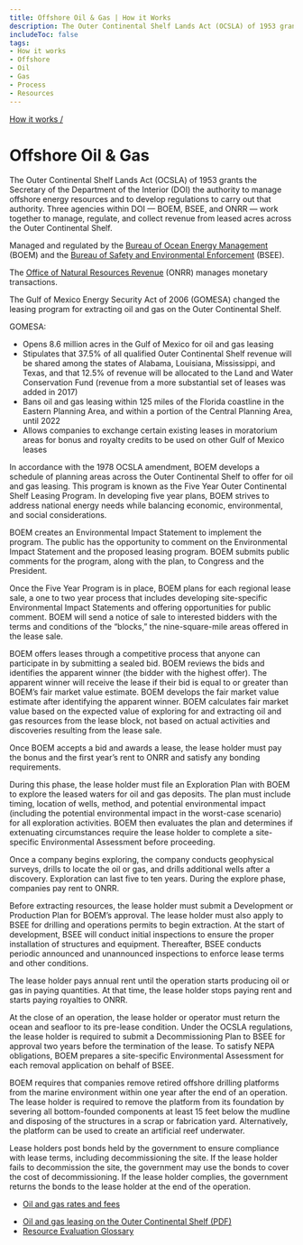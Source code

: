 ```yaml
---
title: Offshore Oil & Gas | How it Works
description: The Outer Continental Shelf Lands Act (OCSLA) of 1953 grants the Secretary of the Department of the Interior (DOI) the authority to manage offshore energy resources and to develop regulations to carry out that authority. Three agencies within DOI — BOEM, BSEE, and ONRR — work together to manage, regulate, and collect revenue from leased acres across the Outer Continental Shelf.
includeToc: false
tags:
- How it works
- Offshore
- Oil
- Gas
- Process
- Resources
---
```


<Box bgcolor='primary.main'>
<Container maxWidth="lg">
<Grid container spacing={2} alignItems='center'>
<Grid item xs={12} sm={8}>
<Box p={3}>

[How it works /](/how-it-works/)

# Offshore Oil & Gas

The Outer Continental Shelf Lands Act (OCSLA) of 1953 grants the Secretary of the Department of the Interior (DOI) the authority to manage offshore
energy resources and to develop regulations to carry out that authority. Three agencies within DOI — BOEM, BSEE, and ONRR — work together to manage,
regulate, and collect revenue from leased acres across the <GlossaryTerm>Outer Continental Shelf</GlossaryTerm>.

</Box>
</Grid>
<Grid container xs={12} sm={4} >
<Box p={3} border={4} borderBottom={0} borderColor='white'>
<Grid container xs={12}>
<Grid item xs={8}>

Managed and regulated by the [Bureau of Ocean Energy Management](http://www.boem.gov/) (BOEM) and the [Bureau of Safety and Environmental Enforcement](http://www.bsee.gov/) (BSEE).

</Grid>
<Grid item xs={4}>
<Box p={4}><BoemLogoImg></BoemLogoImg></Box>
<Box p={4} pt={0}><BseeLogoImg></BseeLogoImg></Box>
</Grid>
<Grid item xs={8}>

The [Office of Natural Resources Revenue](http://www.onrr.gov/) (ONRR) manages monetary transactions.

</Grid>
<Grid item xs={4}>
<Box p={4}><OnrrLogoImg></OnrrLogoImg></Box>
</Grid>
</Grid>
</Box>
</Grid>
</Grid>

</Container>
</Box>
<OffshoreOilGasBackground>
<Grid container spacing={2} alignItems='center'>
<Grid item xs={12} sm={4}>
<DidYouKnowCard>

The Gulf of Mexico Energy Security Act of 2006 (GOMESA) changed the leasing program for extracting oil and gas on the Outer Continental Shelf.

<MoreContent>

GOMESA:
* Opens 8.6 million acres in the Gulf of Mexico for oil and gas leasing
* Stipulates that 37.5% of all qualified Outer Continental Shelf revenue will be shared among the states of Alabama, Louisiana, Mississippi, and Texas, and that 12.5% of revenue will be allocated to the Land and Water Conservation Fund (revenue from a more substantial set of leases was added in 2017)
* Bans oil and gas leasing within 125 miles of the Florida coastline in the Eastern Planning Area, and within a portion of the Central Planning Area, until 2022
* Allows companies to exchange certain existing leases in moratorium areas for bonus and royalty credits to be used on other Gulf of Mexico leases

</MoreContent>
</DidYouKnowCard>
</Grid>
<Grid item xs={12} sm={1}>
</Grid>
<Grid item xs={12} sm={7}>
<Box mt={5}>
<ProcessCard step={1} name={'Plan'}>

In accordance with the 1978 OCSLA amendment, BOEM develops a schedule of planning areas across the Outer Continental Shelf to offer for oil and gas leasing. This program is known as the Five Year Outer Continental Shelf Leasing Program. In developing five year plans, BOEM strives to address national energy needs while balancing economic, environmental, and social considerations.

BOEM creates an <GlossaryTerm>Environmental Impact Statement</GlossaryTerm> to implement the program. The public has the opportunity to comment on the Environmental Impact Statement and the proposed leasing program. BOEM submits public comments for the program, along with the plan, to Congress and the President.

</ProcessCard>
<ProcessCard step={2} name={'Lease'}>

Once the Five Year Program is in place, BOEM plans for each regional lease sale, a one to two year process that includes developing site-specific Environmental Impact Statements and offering opportunities for public comment. BOEM will send a notice of sale to interested bidders with the terms and conditions of the “blocks,” the nine-square-mile areas offered in the lease sale.

BOEM offers leases through a competitive process that anyone can participate in by submitting a sealed bid. BOEM reviews the bids and identifies the apparent winner (the bidder with the highest offer). The apparent winner will receive the lease if their bid is equal to or greater than BOEM’s fair market value estimate. BOEM develops the fair market value estimate after identifying the apparent winner. BOEM calculates fair market value based on the expected value of exploring for and extracting oil and gas resources from the lease block, not based on actual activities and discoveries resulting from the lease sale.

Once BOEM accepts a bid and awards a lease, the lease holder must pay the <GlossaryTerm>bonus</GlossaryTerm> and the first year’s rent to ONRR and satisfy any bonding requirements.

</ProcessCard>
<ProcessCard step={3} name={'Explore'}>

During this phase, the lease holder must file an Exploration Plan with BOEM to explore the leased waters for oil and gas deposits. The plan must include timing, location of wells, method, and potential environmental impact (including the potential environmental impact in the worst-case scenario) for all exploration activities. BOEM then evaluates the plan and determines if extenuating circumstances require the lease holder to complete a site-specific Environmental Assessment before proceeding.

Once a company begins exploring, the company conducts geophysical surveys, drills to locate the oil or gas, and drills additional wells after a discovery. Exploration can last five to ten years. During the explore phase, companies pay <GlossaryTerm>rent</GlossaryTerm> to ONRR.

</ProcessCard>
<ProcessCard step={4} name={'Develop'}>

Before extracting resources, the lease holder must submit a Development or Production Plan for BOEM’s approval. The lease holder must also apply to BSEE for drilling and operations permits to begin extraction. At the start of development, BSEE will conduct initial inspections to ensure the proper installation of structures and equipment. Thereafter, BSEE conducts periodic announced and unannounced inspections to enforce lease terms and other conditions.

The lease holder pays annual rent until the operation starts producing oil or gas in paying quantities. At that time, the lease holder stops paying rent and starts paying <GlossaryTerm termKey="royalty">royalties</GlossaryTerm> to ONRR.

</ProcessCard>
<ProcessCard step={5} name={'Decommission and reclaim'}>

At the close of an operation, the lease holder or operator must return the ocean and seafloor to its pre-lease condition. Under the OCSLA regulations, the lease holder is required to submit a Decommissioning Plan to BSEE for approval two years before the termination of the lease. To satisfy NEPA obligations, BOEM prepares a site-specific Environmental Assessment for each removal application on behalf of BSEE.

BOEM requires that companies remove retired offshore drilling platforms from the marine environment within one year after the end of an operation. The lease holder is required to remove the platform from its foundation by severing all bottom-founded components at least 15 feet below the mudline and disposing of the structures in a scrap or fabrication yard. Alternatively, the platform can be used to create an artificial reef underwater.

Lease holders post bonds held by the government to ensure compliance with lease terms, including decommissioning the site. If the lease holder fails to decommission the site, the government may use the bonds to cover the cost of decommissioning. If the lease holder complies, the government returns the bonds to the lease holder at the end of the operation.

</ProcessCard>
<ProcessCard name={'Rates and fees'}>

- [Oil and gas rates and fees](/how-it-works/revenues/#oil-gas-rates)

</ProcessCard>
<ProcessCard name={'Learn more'}>

- [Oil and gas leasing on the Outer Continental Shelf (PDF)](http://www.boem.gov/uploadedFiles/BOEM/Oil_and_Gas_Energy_Program/Leasing/5BOEMRE_Leasing101.pdf)
- [Resource Evaluation Glossary](http://www.boem.gov/Resource-Evaluation-Glossary/)

</ProcessCard>
</Box>
</Grid>
</Grid>
</OffshoreOilGasBackground>